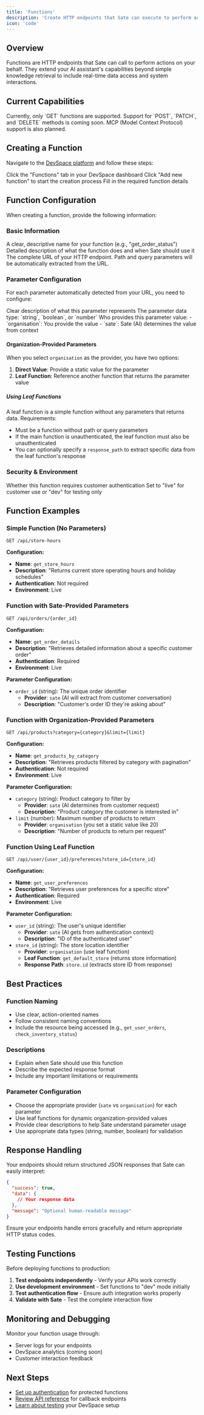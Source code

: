 ```yaml
---
title: 'Functions'
description: 'Create HTTP endpoints that Sate can execute to perform actions'
icon: 'code'
---
```



## Overview

Functions are HTTP endpoints that Sate can call to perform actions on your behalf. They extend your AI assistant's capabilities beyond simple knowledge retrieval to include real-time data access and system interactions.

## Current Capabilities

<Note>
  Currently, only `GET` functions are supported. Support for `POST`, `PATCH`, and `DELETE` methods is coming soon. MCP (Model Context Protocol) support is also planned.
</Note>

## Creating a Function

Navigate to the <a href={devspace} target="_blank">DevSpace platform</a> and follow these steps:

<Steps>
  <Step title="Access Functions">
    Click the "Functions" tab in your DevSpace dashboard
  </Step>
  <Step title="Add New Function">
    Click "Add new function" to start the creation process
  </Step>
  <Step title="Configure Function">
    Fill in the required function details
  </Step>
</Steps>

## Function Configuration

When creating a function, provide the following information:

### Basic Information

<ParamField path="name" type="string" required>
  A clear, descriptive name for your function (e.g., "get_order_status")
</ParamField>

<ParamField path="description" type="string" required>
  Detailed description of what the function does and when Sate should use it
</ParamField>

<ParamField path="url" type="string" required>
  The complete URL of your HTTP endpoint. Path and query parameters will be automatically extracted from the URL.
</ParamField>

### Parameter Configuration

For each parameter automatically detected from your URL, you need to configure:

<ParamField path="description" type="string" required>
  Clear description of what this parameter represents
</ParamField>

<ParamField path="type" type="string" required>
  The parameter data type: `string`, `boolean`, or `number`
</ParamField>

<ParamField path="provider" type="string" required>
  Who provides this parameter value:
  - `organisation`: You provide the value
  - `sate`: Sate (AI) determines the value from context
</ParamField>

#### Organization-Provided Parameters

When you select `organisation` as the provider, you have two options:

1. **Direct Value**: Provide a static value for the parameter
2. **Leaf Function**: Reference another function that returns the parameter value

##### Using Leaf Functions

A leaf function is a simple function without any parameters that returns data. Requirements:
- Must be a function without path or query parameters
- If the main function is unauthenticated, the leaf function must also be unauthenticated
- You can optionally specify a `response_path` to extract specific data from the leaf function's response

### Security & Environment

<ParamField path="requires_auth" type="boolean" required>
  Whether this function requires customer authentication
</ParamField>

<ParamField path="environment" type="string" required>
  Set to "live" for customer use or "dev" for testing only
</ParamField>

## Function Examples

### Simple Function (No Parameters)

```http
GET /api/store-hours
```

**Configuration:**
- **Name**: `get_store_hours`
- **Description**: "Returns current store operating hours and holiday schedules"
- **Authentication**: Not required
- **Environment**: Live

### Function with Sate-Provided Parameters

```http
GET /api/orders/{order_id}
```

**Configuration:**
- **Name**: `get_order_details`
- **Description**: "Retrieves detailed information about a specific customer order"
- **Authentication**: Required
- **Environment**: Live

**Parameter Configuration:**
- `order_id` (string): The unique order identifier
  - **Provider**: `sate` (AI will extract from customer conversation)
  - **Description**: "Customer's order ID they're asking about"

### Function with Organization-Provided Parameters

```http
GET /api/products?category={category}&limit={limit}
```

**Configuration:**
- **Name**: `get_products_by_category`
- **Description**: "Retrieves products filtered by category with pagination"
- **Authentication**: Not required
- **Environment**: Live

**Parameter Configuration:**
- `category` (string): Product category to filter by
  - **Provider**: `sate` (AI determines from customer request)
  - **Description**: "Product category the customer is interested in"
- `limit` (number): Maximum number of products to return
  - **Provider**: `organisation` (you set a static value like 20)
  - **Description**: "Number of products to return per request"

### Function Using Leaf Function

```http
GET /api/user/{user_id}/preferences?store_id={store_id}
```

**Configuration:**
- **Name**: `get_user_preferences`
- **Description**: "Retrieves user preferences for a specific store"
- **Authentication**: Required
- **Environment**: Live

**Parameter Configuration:**
- `user_id` (string): The user's unique identifier
  - **Provider**: `sate` (AI gets from authentication context)
  - **Description**: "ID of the authenticated user"
- `store_id` (string): The store location identifier
  - **Provider**: `organisation` (use leaf function)
  - **Leaf Function**: `get_default_store` (returns store information)
  - **Response Path**: `store.id` (extracts store ID from response)

## Best Practices

### Function Naming
- Use clear, action-oriented names
- Follow consistent naming conventions
- Include the resource being accessed (e.g., `get_user_orders`, `check_inventory_status`)

### Descriptions
- Explain when Sate should use this function
- Describe the expected response format
- Include any important limitations or requirements

### Parameter Configuration
- Choose the appropriate provider (`sate` vs `organisation`) for each parameter
- Use leaf functions for dynamic organization-provided values
- Provide clear descriptions to help Sate understand parameter usage
- Use appropriate data types (string, number, boolean) for validation

## Response Handling

Your endpoints should return structured JSON responses that Sate can easily interpret:

```json
{
  "success": true,
  "data": {
    // Your response data
  },
  "message": "Optional human-readable message"
}
```

<Warning>
  Ensure your endpoints handle errors gracefully and return appropriate HTTP status codes.
</Warning>

## Testing Functions

Before deploying functions to production:

1. **Test endpoints independently** - Verify your APIs work correctly
2. **Use development environment** - Set functions to "dev" mode initially  
3. **Test authentication flow** - Ensure auth integration works properly
4. **Validate with Sate** - Test the complete interaction flow

## Monitoring and Debugging

Monitor your function usage through:
- Server logs for your endpoints
- DevSpace analytics (coming soon)
- Customer interaction feedback

## Next Steps

- [Set up authentication](/modules/devspace/authentication) for protected functions
- [Review API reference](/modules/devspace/api-reference) for callback endpoints
- [Learn about testing](/modules/devspace/testing) your DevSpace setup
